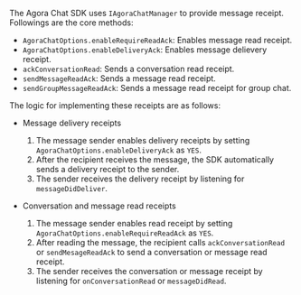 <PlatformWrapper platform="ios">

The Agora Chat SDK uses `IAgoraChatManager` to provide message receipt. Followings are the core methods:

- `AgoraChatOptions.enableRequireReadAck`: Enables message read receipt.
- `AgoraChatOptions.enableDeliveryAck`: Enables message delievery receipt.
- `ackConversationRead`: Sends a conversation read receipt.
- `sendMessageReadAck`: Sends a message read receipt.
- `sendGroupMessageReadAck`: Sends a message read receipt for group chat.

The logic for implementing these receipts are as follows:

- Message delivery receipts

  1. The message sender enables delivery receipts by setting `AgoraChatOptions.enableDeliveryAck` as `YES`.
  2. After the recipient receives the message, the SDK automatically sends a delivery receipt to the sender.
  3. The sender receives the delivery receipt by listening for `messageDidDeliver`.

- Conversation and message read receipts

  1. The message sender enables read receipt by setting `AgoraChatOptions.enableRequireReadAck` as `YES`.
  2. After reading the message, the recipient calls `ackConversationRead` or `sendMesageReadAck` to send a conversation or message read receipt.
  3. The sender receives the conversation or message receipt by listening for `onConversationRead` or `messageDidRead`.
  
</PlatformWrapper>